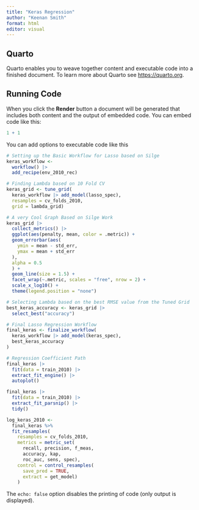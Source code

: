 ```yaml
---
title: "Keras Regression"
author: "Keenan Smith"
format: html
editor: visual
---
```


## Quarto

Quarto enables you to weave together content and executable code into a finished document. To learn more about Quarto see <https://quarto.org>.

## Running Code

When you click the **Render** button a document will be generated that includes both content and the output of embedded code. You can embed code like this:

```r
1 + 1
```

You can add options to executable code like this

```r
# Setting up the Basic Workflow for Lasso based on Silge
keras_workflow <-
  workflow() |>
  add_recipe(env_2010_rec)

# Finding Lambda based on 10 Fold CV
keras_grid <- tune_grid(
  keras_workflow |> add_model(lasso_spec),
  resamples = cv_folds_2010,
  grid = lambda_grid)

# A very Cool Graph Based on Silge Work
keras_grid |>
  collect_metrics() |>
  ggplot(aes(penalty, mean, color = .metric)) +
  geom_errorbar(aes(
    ymin = mean - std_err,
    ymax = mean + std_err
  ),
  alpha = 0.5
  ) +
  geom_line(size = 1.5) +
  facet_wrap(~.metric, scales = "free", nrow = 2) +
  scale_x_log10() +
  theme(legend.position = "none")

# Selecting Lambda based on the best RMSE value from the Tuned Grid
best_keras_accuracy <- keras_grid |>
  select_best("accuracy")

# Final Lasso Regression Workflow
final_keras <- finalize_workflow(
  keras_workflow |> add_model(keras_spec),
  best_keras_accuracy
)

# Regression Coefficient Path
final_keras |>
  fit(data = train_2010) |>
  extract_fit_engine() |>
  autoplot()

final_keras |>
  fit(data = train_2010) |>
  extract_fit_parsnip() |>
  tidy()

log_keras_2010 <- 
  final_keras %>% 
  fit_resamples(
    resamples = cv_folds_2010, 
    metrics = metric_set(
      recall, precision, f_meas, 
      accuracy, kap,
      roc_auc, sens, spec),
    control = control_resamples(
      save_pred = TRUE,
      extract = get_model)
    ) 
```

The `echo: false` option disables the printing of code (only output is displayed).
